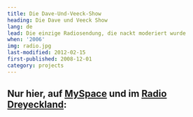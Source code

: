 ```yaml
---
title: Die Dave-Und-Veeck-Show
heading: Die Dave und Veeck Show
lang: de
lead: Die einzige Radiosendung, die nackt moderiert wurde
when: '2006'
img: radio.jpg
last-modified: 2012-02-15
first-published: 2008-12-01
category: projects
---
```


## Nur hier, auf [MySpace](https://myspace.com/diedaveundveeckshow) und im [Radio Dreyeckland](https://rdl.de/):

<Audio file="/radio/Episode1.mp3" caption="Folge 1: Der Papst und Pirmasens" />
<Audio file="/radio/Episode2.mp3" caption="Folge 2: Britney und die Unendlichkeit" />
<Audio file="/radio/Episode3.mp3" caption="Folge 3: Eisenharte Feuchte Sommerliebe" />
<Audio file="/radio/Episode4.mp3" caption="Folge 4: Rebällentum" />
<Audio file="/radio/Episode5.mp3" caption="Folge 5: Hitler und Ronny Live" />
<Audio file="/radio/Episode6.mp3" caption="Folge 6: Ein Radioshow-Todesfall und eine Hochzeit" />
